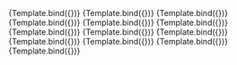 
<Meta title="Layout/Flex" component={FlexDistilled}/>

<Canvas>
    <Story name="y align left" args={{"x-align": "left"}}>
        {Template.bind({})}
    </Story>
    <Story name="x align center" args={{"x-align": "center"}}>
        {Template.bind({})}
    </Story>
    <Story name="x align right" args={{"x-align": "right"}}>
        {Template.bind({})}
    </Story>
    <Story name="x align space-evenly" args={{"x-align": "space-evenly"}}>
        {Template.bind({})}
    </Story>
    <Story name="x align space-around" args={{"x-align": "space-around"}}>
        {Template.bind({})}
    </Story>
    <Story name="x align space-between" args={{"x-align": "space-between"}}>
        {Template.bind({})}
    </Story>
</Canvas>

<Canvas>
    <Story name="y align top" args={{"y-align": "top"}}>
        {Template.bind({})}
    </Story>
    <Story name="y align center" args={{"y-align": "center"}}>
        {Template.bind({})}
    </Story>
    <Story name="y align bottom" args={{"y-align": "bottom"}}>
        {Template.bind({})}
    </Story>
    <Story name="y align space-evenly" args={{"y-align": "space-evenly"}}>
        {Template.bind({})}
    </Story>
    <Story name="y align space-around" args={{"y-align": "space-around"}}>
        {Template.bind({})}
    </Story>
    <Story name="y align space-between" args={{"y-align": "space-between"}}>
        {Template.bind({})}
    </Story>
    <Story name="y align stretch" args={{"y-align": "stretch"}}>
        {Template.bind({})}
    </Story>
</Canvas>
